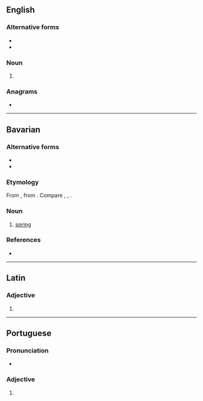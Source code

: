 {{also|lòngas}}
==English==

===Alternative forms===

* {{l|en|longæ}}
* {{l|en|longe}}

===Noun===
{{head|en|noun plural form}}

# {{plural of|longa|lang=en}}

===Anagrams===
* {{anagrams|en|Anglos|anglos|langos|logans|slogan}}

----

==Bavarian==

===Alternative forms===
* {{alter|bar|lòngas||Sappada}}
* {{alter|bar|longast||Timau}}

===Etymology===
From {{inh|gsw|goh|lenzo}}, from {{der|gsw|gem-pro|*langaz||long}}. Compare {{cog|de|Lenz}}, {{cog|nl|lente}}, {{cog|en|Lent}}.

===Noun===
{{head|bar|noun}}

# {{lb|bar|Sauris}} [[spring]] {{gloss|season}}

===References===
*{{R:Patuzzi}}

{{c|bar|Seasons}}
----

==Latin==

===Adjective===
{{la-adj-form|longās}}

# {{inflection of|longus||acc|f|p|lang=la}}

----

==Portuguese==

===Pronunciation===
* {{a|PT}} {{IPA|/ˈlõ.ɡɐʃ/|lang=pt}}

===Adjective===
{{head|pt|adjective form}}

# {{pt-adj form of|longo|f|pl}}